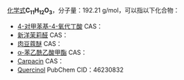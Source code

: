{{DISPLAYTITLE:C<sub>11</sub>H<sub>12</sub>O<sub>3</sub>}}{{MolFormDisambigNav|C=11|H=12|O=3}}
[[化学式|化学式]]'''C<sub>11</sub>H<sub>12</sub>O<sub>3</sub>'''，分子量：192.21 g/mol，可以指以下化合物：
* [[4-对甲苯基-4-氧代丁酸|4-对甲苯基-4-氧代丁酸]] CAS：{{CAS|4619-20-9}}
* [[新洋茉莉醛|新洋茉莉醛]] CAS：{{CAS|1205-17-0}}
* [[肉豆蔻醚|肉豆蔻醚]] CAS：{{CAS|607-91-0}}
* [[α-苯乙酰乙酸甲酯|α-苯乙酰乙酸甲酯]] CAS：{{CAS|16648-44-5}}
* [[Carpacin|Carpacin]] CAS：{{CAS|194605-01-1}}
* [[Quercinol|Quercinol]] PubChem CID：46230832

{{Isomerdab}}